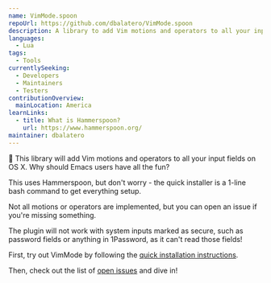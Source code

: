 ```yaml
---
name: VimMode.spoon
repoUrl: https://github.com/dbalatero/VimMode.spoon
description: A library to add Vim motions and operators to all your input fields on OS X
languages:
  - Lua
tags:
  - Tools
currentlySeeking:
  - Developers
  - Maintainers
  - Testers
contributionOverview:
  mainLocation: America
learnLinks:
  - title: What is Hammerspoon?
    url: https://www.hammerspoon.org/
maintainer: dbalatero
---
```


<Overview>

:rocket: This library will add Vim motions and operators to all your input fields on OS X. Why should Emacs users have all the fun?

This uses Hammerspoon, but don't worry - the quick installer is a 1-line bash command to get everything setup.

Not all motions or operators are implemented, but you can open an issue if you're missing something.

The plugin will not work with system inputs marked as secure, such as password fields or anything in 1Password, as it can't read those fields!

</Overview>

<Contributing>

First, try out VimMode by following the [quick installation instructions](https://github.com/dbalatero/VimMode.spoon#quick-installation).

Then, check out the list of [open issues](https://github.com/dbalatero/VimMode.spoon/issues) and dive in!

</Contributing>
